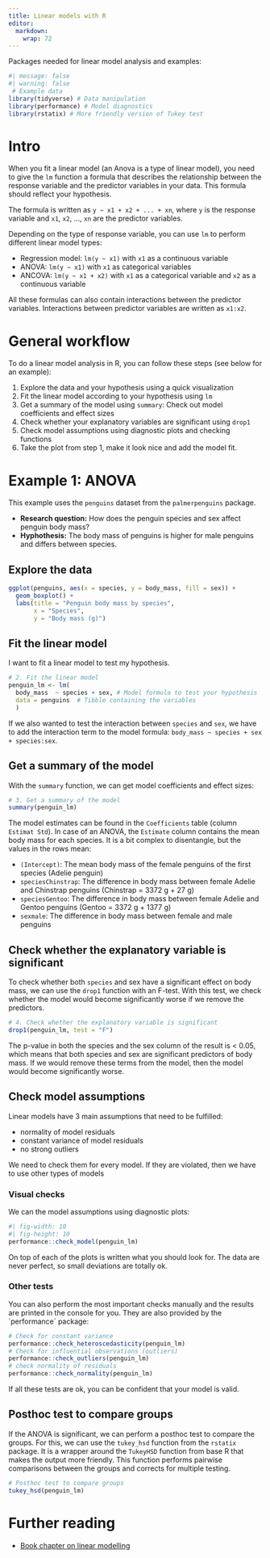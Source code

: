 ```yaml
---
title: Linear models with R
editor: 
  markdown: 
    wrap: 72
---
```


Packages needed for linear model analysis and examples:

```r
#| message: false
#| warning: false
 # Example data
library(tidyverse) # Data manipulation
library(performance) # Model diagnostics
library(rstatix) # More friendly version of Tukey test
```

# Intro

When you fit a linear model (an Anova is a type of linear model), you
need to give the `lm` function a formula that describes the relationship
between the response variable and the predictor variables in your data.
This formula should reflect your hypothesis.

The formula is written as `y ~ x1 + x2 + ... + xn`, where `y` is the
response variable and `x1`, `x2`, ..., `xn` are the predictor variables.

Depending on the type of response variable, you can use `lm` to perform
different linear model types:

-   Regression model: `lm(y ~ x1)` with `x1` as a continuous variable
-   ANOVA: `lm(y ~ x1)` with `x1` as categorical variables
-   ANCOVA: `lm(y ~ x1 + x2)` with `x1` as a categorical variable and
    `x2` as a continuous variable

All these formulas can also contain interactions between the predictor
variables. Interactions between predictor variables are written as
`x1:x2`.

# General workflow

To do a linear model analysis in R, you can follow these steps (see
below for an example):

1.  Explore the data and your hypothesis using a quick visualization
2.  Fit the linear model according to your hypothesis using `lm`
3.  Get a summary of the model using `summary`: Check out model
    coefficients and effect sizes
4.  Check whether your explanatory variables are significant using
    `drop1`
5.  Check model assumptions using diagnostic plots and checking
    functions
6.  Take the plot from step 1, make it look nice and add the model fit.

# Example 1: ANOVA

This example uses the `penguins` dataset from the `palmerpenguins`
package.

-   **Research question:** How does the penguin species and sex affect
    penguin body mass?
-   **Hyphothesis:** The body mass of penguins is higher for male
    penguins and differs between species.

## Explore the data

```r
ggplot(penguins, aes(x = species, y = body_mass, fill = sex)) +
  geom_boxplot() +
  labs(title = "Penguin body mass by species",
       x = "Species",
       y = "Body mass (g)")
```

## Fit the linear model

I want to fit a linear model to test my hypothesis.

```r
# 2. Fit the linear model
penguin_lm <- lm(
  body_mass  ~ species + sex, # Model formula to test your hypothesis
  data = penguins  # Tibble containing the variables
  )
```

If we also wanted to test the interaction between `species` and `sex`,
we have to add the interaction term to the model formula:
`body_mass ~ species + sex + species:sex`.

## Get a summary of the model

With the `summary` function, we can get model coefficients and effect
sizes:

```r
# 3. Get a summary of the model
summary(penguin_lm)
```

The model estimates can be found in the `Coefficients` table (column
`Estimat Std`). In case of an ANOVA, the `Estimate` column contains the
mean body mass for each species. It is a bit complex to disentangle, but
the values in the rows mean:

-   `(Intercept)`: The mean body mass of the female penguins of the
    first species (Adelie penguin)
-   `speciesChinstrap`: The difference in body mass between female
    Adelie and Chinstrap penguins (Chinstrap = 3372 g + 27 g)
-   `speciesGentoo`: The difference in body mass between female Adelie
    and Gentoo penguins (Gentoo = 3372 g + 1377 g)
-   `sexmale`: The difference in body mass between female and male
    penguins

## Check whether the explanatory variable is significant

To check whether both `species` and sex have a significant effect on
body mass, we can use the `drop1` function with an F-test. With this
test, we check whether the model would become significantly worse if we
remove the predictors.

```r
# 4. Check whether the explanatory variable is significant
drop1(penguin_lm, test = "F")
```

The p-value in both the species and the sex column of the result is \<
0.05, which means that both species and sex are significant predictors
of body mass. If we would remove these terms from the model, then the
model would become significantly worse.

## Check model assumptions

Linear models have 3 main assumptions that need to be fulfilled:

-   normality of model residuals
-   constant variance of model residuals
-   no strong outliers

We need to check them for every model. If they are violated, then we
have to use other types of models

### Visual checks

We can the model assumptions using diagnostic plots:

```r
#| fig-width: 10
#| fig-height: 10
performance::check_model(penguin_lm)
```

On top of each of the plots is written what you should look for. The
data are never perfect, so small deviations are totally ok.

### Other tests

You can also perform the most important checks manually and the results
are printed in the console for you. They are also provided by the
\`performance\` package:

```r
# Check for constant variance
performance::check_heteroscedasticity(penguin_lm)
# Check for influential observations (outliers)
performance::check_outliers(penguin_lm)
# check normality of residuals
performance::check_normality(penguin_lm)
```

If all these tests are ok, you can be confident that your model is
valid.

## Posthoc test to compare groups

If the ANOVA is significant, we can perform a posthoc test to compare
the groups. For this, we can use the `tukey_hsd` function from the
`rstatix` package. It is a wrapper around the `TukeyHSD` function from
base R that makes the output more friendly. This function performs
pairwise comparisons between the groups and corrects for multiple
testing.

```r
# Posthoc test to compare groups
tukey_hsd(penguin_lm)
```

# Further reading

-   [Book chapter on linear
    modelling](https://intro2r.com/simple_lm.html)
